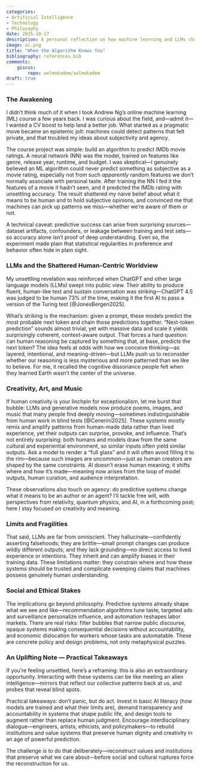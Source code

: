 ```yaml
---
categories:
- Artificial Intelligence
- Technology
- Philosophy
date: 2025-10-27
description: A personal reflection on how machine learning and LLMs challenge human uniqueness, creativity---and what we can do about it.
image: ai.png
title: "When the Algorithm Knows You"
bibliography: references.bib
comments:
    giscus:
        repo: aelmokadem/aelmokadem
draft: true
---
```


### The Awakening

I didn't think much of it when I took Andrew Ng's online machine learning (ML) course a few years back. I was curious about the field, and---admit it---I wanted a CV boost to help land a better job. What started as a pragmatic move became an epistemic jolt: machines could detect patterns that felt private, and that troubled my ideas about subjectivity and agency.

The course project was simple: build an algorithm to predict IMDb movie ratings. A neural network (NN) was the model, trained on features like genre, release year, runtime, and budget. I was skeptical---I genuinely believed an ML algorithm could never predict something as subjective as a movie rating, especially not from such *apparently* random features we don't normally associate with personal taste. After training the NN I fed it the features of a movie it hadn't seen, and it predicted the IMDb rating with unsettling accuracy. The result shattered my naive belief about what it means to be human and to hold subjective opinions, and convinced me that machines can pick up patterns we miss---whether we're aware of them or not.

A technical caveat: predictive success can arise from surprising sources---dataset artifacts, confounders, or leakage between training and test sets---so accuracy alone isn't proof of deep understanding. Even so, the experiment made plain that statistical regularities in preference and behavior often hide in plain sight.

### LLMs and the Shattered Human-Centric Worldview

My unsettling revelation was reinforced when ChatGPT and other large language models (LLMs) swept into public view. Their ability to produce fluent, human-like text and sustain conversation was striking---ChatGPT 4.5 was judged to be human 73% of the time, making it the first AI to pass a version of the Turing test [@JonesBergen2025].

What's striking is the mechanism: given a prompt, these models predict the most probable next token and chain those predictions together. "Next-token prediction" sounds almost trivial, yet with massive data and scale it yields surprisingly coherent, context-aware output. That forces a hard question: can human reasoning be captured by something that, at base, predicts the next token? The idea feels at odds with how we conceive thinking---as layered, intentional, and meaning-driven---but LLMs push us to reconsider whether our reasoning is less mysterious and more patterned than we like to believe. For me, it recalled the cognitive dissonance people felt when they learned Earth wasn't the center of the universe.

### Creativity, Art, and Music

If human creativity is your linchpin for exceptionalism, let me burst that bubble: LLMs and generative models now produce poems, images, and music that many people find deeply moving---sometimes indistinguishable from human work in blind tests [@Cenerini2025]. These systems mostly remix and amplify patterns from human-made data rather than lived experience, yet their outputs can surprise, provoke, and influence. That's not entirely surprising: both humans and models draw from the same cultural and experiential environment, so similar inputs often yield similar outputs. Ask a model to render a "full glass" and it will often avoid filling it to the rim---because such images are uncommon---just as human creators are shaped by the same constraints. AI doesn't erase human meaning; it shifts where and how it's made---meaning now arises from the loop of model outputs, human curation, and audience interpretation.

These observations also touch on agency: do predictive systems change what it means to be an author or an agent? I'll tackle free will, with perspectives from relativity, quantum physics, and AI, in a forthcoming post; here I stay focused on creativity and meaning.

### Limits and Fragilities

That said, LLMs are far from omniscient. They hallucinate---confidently asserting falsehoods; they are brittle---small prompt changes can produce wildly different outputs; and they lack grounding---no direct access to lived experience or intentions. They inherit and can amplify biases in their training data. These limitations matter: they constrain where and how these systems should be trusted and complicate sweeping claims that machines possess genuinely human understanding.

### Social and Ethical Stakes

The implications go beyond philosophy. Predictive systems already shape what we see and like---recommendation algorithms tune taste, targeted ads and surveillance personalize influence, and automation reshapes labor markets. There are real risks: filter bubbles that narrow public discourse, opaque systems making consequential decisions without accountability, and economic dislocation for workers whose tasks are automatable. These are concrete policy and design problems, not only metaphysical puzzles.

### An Uplifting Note --- Practical Takeaways

If you're feeling unsettled, here's a reframing: this is also an extraordinary opportunity. Interacting with these systems can be like meeting an alien intelligence---mirrors that reflect our collective patterns back at us, and probes that reveal blind spots.

Practical takeaways: don't panic, but do act. Invest in basic AI literacy (how models are trained and what their limits are), demand transparency and accountability in systems that shape public life, and design tools to augment rather than replace human judgment. Encourage interdisciplinary dialogue---engineers, artists, ethicists, and policymakers---to rebuild institutions and value systems that preserve human dignity and creativity in an age of powerful prediction.

The challenge is to do that deliberately---reconstruct values and institutions that preserve what we care about---before social and cultural ruptures force the reconstruction for us.
